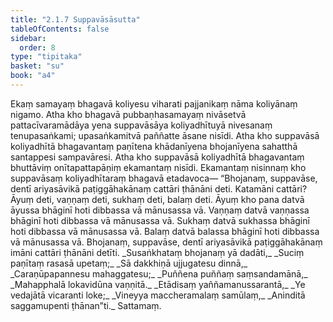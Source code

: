 ```yaml
---
title: "2.1.7 Suppavāsāsutta"
tableOfContents: false
sidebar:
  order: 8
type: "tipitaka"
basket: "su"
book: "a4"
---
```



<DynamicBreadcrumb />

<Division number="57" book="a4" bookNo="15" page="373">

<Paragraph number="417" book="a4">
Ekaṃ samayaṃ bhagavā koliyesu viharati pajjanikaṃ nāma koliyānaṃ nigamo. Atha kho bhagavā pubbaṇhasamayaṃ nivāsetvā pattacīvaramādāya yena suppavāsāya koliyadhītuyā nivesanaṃ tenupasaṅkami; upasaṅkamitvā paññatte āsane nisīdi. Atha kho suppavāsā koliyadhītā bhagavantaṃ paṇītena khādanīyena bhojanīyena sahatthā santappesi sampavāresi. Atha kho suppavāsā koliyadhītā bhagavantaṃ bhuttāviṃ onītapattapāṇiṃ ekamantaṃ nisīdi. Ekamantaṃ nisinnaṃ kho suppavāsaṃ koliyadhītaraṃ bhagavā etadavoca—
</Paragraph>

<Paragraph number="418" book="a4">
“Bhojanaṃ, suppavāse, dentī ariyasāvikā paṭiggāhakānaṃ cattāri ṭhānāni deti. Katamāni cattāri? Āyuṃ deti, vaṇṇaṃ deti, sukhaṃ deti, balaṃ deti. Āyuṃ kho pana datvā āyussa bhāginī hoti dibbassa vā mānusassa vā. Vaṇṇaṃ datvā vaṇṇassa bhāginī hoti dibbassa vā mānusassa vā. Sukhaṃ datvā sukhassa bhāginī hoti dibbassa vā mānusassa vā. Balaṃ datvā balassa bhāginī hoti dibbassa vā mānusassa vā. Bhojanaṃ, suppavāse, dentī ariyasāvikā paṭiggāhakānaṃ imāni cattāri ṭhānāni detīti.
</Paragraph>

<Paragraph number="419" type="verses" book="a4">
_Susaṅkhataṃ bhojanaṃ yā dadāti,_  
_Suciṃ paṇītaṃ rasasā upetaṃ;_  
_Sā dakkhiṇā ujjugatesu dinnā,_  
_Caraṇūpapannesu mahaggatesu;_  
_Puññena puññaṃ saṃsandamānā,_  
_Mahapphalā lokavidūna vaṇṇitā._  

</Paragraph>

<Paragraph number="420" type="verses" book="a4">
_Etādisaṃ yaññamanussarantā,_  
_Ye vedajātā vicaranti loke;_  
_Vineyya maccheramalaṃ samūlaṃ,_  
_Aninditā saggamupenti ṭhānan”ti._  


</Paragraph>
</Division>

<Paragraph number="421" type="center" book="a4">
Sattamaṃ.
</Paragraph>